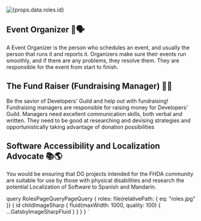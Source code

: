 
<Helmet title="Roles | Developers Guild" defer={false} />
<NavBarMain />
<Container>
<br />

<Img
  className="open-source-header base-image"
  fluid={props.data.roles.childImageSharp.fluid}
  alt={props.data.roles.id}
/>

## Event Organizer 👋🗣

A Event Organizer is the person who schedules an event, and usually the person that runs it and reports it. Organizers make sure their events run smoothly, and if there are any problems, they resolve them. They are responsible for the event from start to finish.

## The Fund Raiser (Fundraising Manager) 🏦💸

Be the savior of Developers' Guild and help out with fundraising! Fundraising managers are responsible for raising money for Developers' Guild. Managers need excellent communication skills, both verbal and written. They need to be good at researching and devising strategies and opportunistically taking advantage of donation possibilities

## Software Accessibility and Localization Advocate 📚🌎

You would be ensuring that DG projects intended for the FHDA community
are suitable for use by those with physical disabilities and research
the potential Localization of Software to Spanish and Mandarin.

</Container>

  query RolesPageQueryPageQuery {
    roles: file(relativePath: { eq: "roles.jpg" }) {
      id
      childImageSharp {
        fluid(maxWidth: 1000, quality: 100) {
          ...GatsbyImageSharpFluid
        }
      }
    }
  }
`

